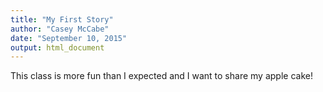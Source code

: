 ```yaml
---
title: "My First Story"
author: "Casey McCabe"
date: "September 10, 2015"
output: html_document
---
```


This class is more fun than I expected and I want to share my apple cake!